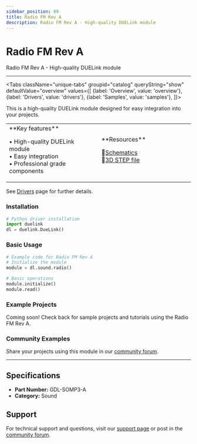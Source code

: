 ```yaml
---
sidebar_position: 89
title: Radio FM Rev A
description: Radio FM Rev A - High-quality DUELink module
---
```



# Radio FM Rev A

<ProductImageSelector 
  partNumber="somp3-a"
  productName="Radio FM Rev A"
/>

Radio FM Rev A - High-quality DUELink module

---

<Tabs className="unique-tabs" groupid="catalog" queryString="show" defaultValue="overview"
  values={[
    {label: 'Overview', value: 'overview'},
    {label: 'Drivers', value: 'drivers'},
    {label: 'Samples', value: 'samples'},
  ]}>

<TabItem value="overview">

This is a high-quality DUELink module designed for easy integration into your projects.

<table><td width='50%'>
**Key features**

• High-quality DUELink module<br/>
• Easy integration<br/>
• Professional grade components<br/>

</td><td width='50%'>
**Resources**
 
📄[Schematics](/sch/somp3-a.pdf)<br/>
🔩[3D STEP file](/3d/somp3-a.step)<br/>

</td></table>

</TabItem>

<TabItem value="drivers">

See [Drivers](../../engine/drivers) page for further details.

### Installation

```python
# Python driver installation
import duelink
dl = duelink.DueLink()
```

### Basic Usage

```python
# Example code for Radio FM Rev A
# Initialize the module
module = dl.sound.radio()

# Basic operations
module.initialize()
module.read()
```

</TabItem>

<TabItem value="samples">

### Example Projects

Coming soon! Check back for sample projects and tutorials using the Radio FM Rev A.

### Community Examples

Share your projects using this module in our [community forum](https://forums.ghielectronics.com).

</TabItem>

</Tabs>

---

## Specifications

- **Part Number:** GDL-SOMP3-A
- **Category:** Sound

## Support

For technical support and questions, visit our [support page](../../support) or post in the [community forum](https://forums.ghielectronics.com).

